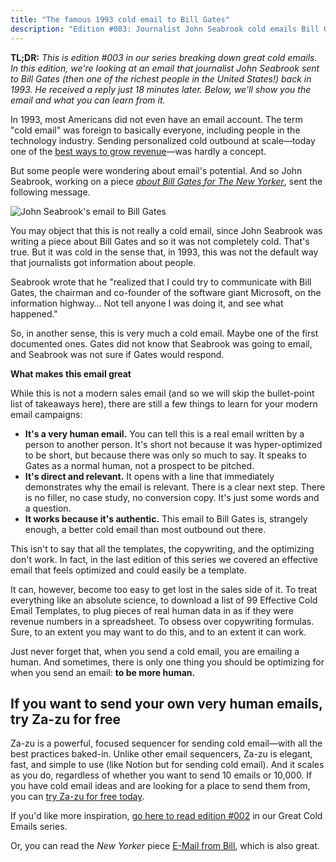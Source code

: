 ```yaml
---
title: "The famous 1993 cold email to Bill Gates"
description: "Edition #003: Journalist John Seabrook cold emails Bill Gates and gets a reply in 18 minutes."
---
```


**TL;DR:** _This is edition #003 in our series breaking down great cold emails. In this edition, we're looking at an email that journalist John Seabrook sent to Bill Gates (then one of the richest people in the United States!) back in 1993. He received a reply just 18 minutes later. Below, we'll show you the email and what you can learn from it._

In 1993, most Americans did not even have an email account. The term "cold email" was foreign to basically everyone, including people in the technology industry. Sending personalized cold outbound at scale—today one of the [best ways to grow revenue](https://www.za-zu.com/)—was hardly a concept.

But some people were wondering about email's potential. And so John Seabrook, working on a piece [_about Bill Gates for The New Yorker_](https://www.newyorker.com/magazine/1994/01/10/e-mail-from-bill-gates), sent the following message.

<img
  src="/images/seabrook1.png"
  alt="John Seabrook's email to Bill Gates"
  title="John Seabrook's email to Bill Gates"
  className="mx-auto"
/>

You may object that this is not really a cold email, since John Seabrook was writing a piece about Bill Gates and so it was not completely cold. That's true. But it was cold in the sense that, in 1993, this was not the default way that journalists got information about people.

Seabrook wrote that he "realized that I could try to communicate with Bill Gates, the chairman and co-founder of the software giant Microsoft, on the information highway… Not tell anyone I was doing it, and see what happened."

So, in another sense, this is very much a cold email. Maybe one of the first documented ones. Gates did not know that Seabrook was going to email, and Seabrook was not sure if Gates would respond.

**What makes this email great**

While this is not a modern sales email (and so we will skip the bullet-point list of takeaways here), there are still a few things to learn for your modern email campaigns:

- **It's a very human email.** You can tell this is a real email written by a person to another person. It's short not because it was hyper-optimized to be short, but because there was only so much to say. It speaks to Gates as a normal human, not a prospect to be pitched.
- **It's direct and relevant.** It opens with a line that immediately demonstrates why the email is relevant. There is a clear next step. There is no filler, no case study, no conversion copy. It's just some words and a question.
- **It works because it's authentic.** This email to Bill Gates is, strangely enough, a better cold email than most outbound out there.

This isn't to say that all the templates, the copywriting, and the optimizing don't work. In fact, in the last edition of this series we covered an effective email that feels optimized and could easily be a template.

It can, however, become too easy to get lost in the sales side of it. To treat everything like an absolute science, to download a list of 99 Effective Cold Email Templates, to plug pieces of real human data in as if they were revenue numbers in a spreadsheet. To obsess over copywriting formulas. Sure, to an extent you may want to do this, and to an extent it can work.

Just never forget that, when you send a cold email, you are emailing a human. And sometimes, there is only one thing you should be optimizing for when you send an email: **to be more human.**

## If you want to send your own very human emails, try Za-zu for free

Za-zu is a powerful, focused sequencer for sending cold email—with all the best practices baked-in. Unlike other email sequencers, Za-zu is elegant, fast, and simple to use (like Notion but for sending cold email). And it scales as you do, regardless of whether you want to send 10 emails or 10,000. If you have cold email ideas and are looking for a place to send them from, you can [try Za-zu for free today](https://www.za-zu.com/).

If you'd like more inspiration, [go here to read edition #002](https://za-zu.com/handbook/great-cold-emails-calacanis) in our Great Cold Emails series.

Or, you can read the _New Yorker_ piece [E-Mail from Bill](https://www.newyorker.com/magazine/1994/01/10/e-mail-from-bill-gates), which is also great.